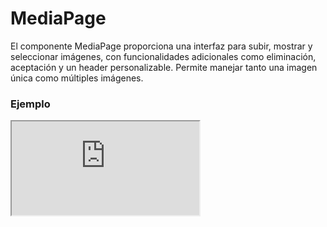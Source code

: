 # MediaPage

El componente MediaPage proporciona una interfaz para subir, mostrar y seleccionar imágenes, con funcionalidades adicionales como eliminación, aceptación y un header personalizable. Permite manejar tanto una imagen única como múltiples imágenes.


### Ejemplo

<Iframe
  minHeightIframe="30dvh"
  src="https://fenextjs-component-storybook.vercel.app/iframe.html?args=&id=media-page--index&viewMode=story"
/>

### Importación

Para importar el componente MediaPage, se puede hacer desde fenextjs

```tsx copy
import { MediaPage } from "fenextjs";
```

### Parámetros

| Parámetro   | Tipo                                                         | Requerido | Default   | Descripcion                                                                         |
| ----------- | ------------------------------------------------------------ | --------- | --------- | ----------------------------------------------------------------------------------- |
| className   | string                                                       | no        | ''        | Clase CSS para personalizar el contenedor del componente MediaPage.                 |
| multiple    | boolean                                                      | no        | false     | Determina si se pueden seleccionar o subir múltiples imágenes a la vez.             |
| onChange    | (data: ImgDataProps[] \| ImgDataProps \| undefined) =\> void | no        | undefined | Función que se ejecuta cuando hay cambios en las imágenes seleccionadas o cargadas. |
| onUploadImg | (data: ImgDataProps) =\> void                                | no        | undefined | Función que se ejecuta cuando se sube una imagen.                                   |
| onDeleteImg | (data: ImgDataProps) =\> void                                | no        | undefined | Función que se ejecuta cuando se elimina una imagen.                                |
| onAcepte    | (data: ImgDataProps[] \| ImgDataProps) =\> void              | no        | undefined | Función que se ejecuta cuando se acepta la selección de imágenes.                   |
| HeaderPage  | ReactNode                                                    | no        |

\<Title tag="h3"\>Media\</Title\>
\<Text\>Upload or Select Imagen.\</Text\> | Contenido del encabezado de la página de medios, se puede personalizar. |
| defaultValue | ImgDataProps[] \| ImgDataProps | no | undefined | Valor por defecto del componente, que puede ser una o varias imágenes. |
| images | ImgDataProps[] | no | [] | Imágenes a mostrar en el componente MediaPage. |
| loaderImages | boolean | no | false | Muestra un cargador mientras las imágenes están siendo cargadas. |
| disabledSelectImg | boolean | no | false | Deshabilita la opción de seleccionar imágenes. |
| InputUploadProps | Omit\<InputUploadProps, 'onChange' \| 'defaultValue' \| 'onChangeProgress' \| 'onUploadFile' \| 'clearAfterUpload'\> | no | \{
accept: ["png", "jpg", "jpeg", "webp"],
title: "Upload Imagen",
text: "Click for select or upload Imagen.",
\} | Propiedades para personalizar el componente InputUpload utilizado dentro de MediaPage. |
| ButtonAcceptProps | Omit\<ButtonProps, 'onClick'\> | no | \{ children: 'Acepte' \} | Propiedades del botón de aceptación. |
| ButtonCancelProps | Omit\<ButtonProps, 'onClick'\> | no | \{ children: 'Cancel' \} | Propiedades del botón de cancelación. |
| isPage | boolean | no | true | Determina si el componente se comporta como una página completa de medios o como un componente en línea. |
| extraContentImgs | ReactNode | no | undefined | Contenido adicional que se puede agregar junto a las imágenes en MediaPage. |
| onRenderImg | (data: ImgDataProps) =\> ReactNode | no | undefined | Función que permite renderizar imágenes personalizadas dentro de la galería. |

### Storybook

Para ver el storybook del componente lo puede hacer con este [link](https://fenextjs-component-storybook.vercel.app/?path=/story/media-page--index)

### Usos

- MediaPage básico

```tsx copy
<MediaPage />
```

- MediaPage con imágenes predeterminadas

```tsx copy
<MediaPage defaultValue={defaultImages} />
```

- MediaPage con múltiples imágenes

```tsx copy
<MediaPage multiple={true} />
```
